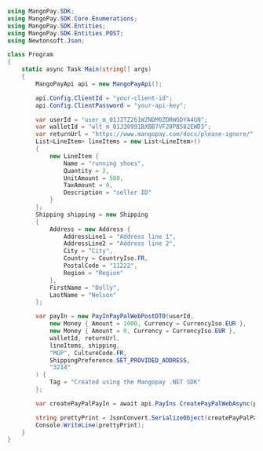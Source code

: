 ```csharp .NET 
using MangoPay.SDK;
using MangoPay.SDK.Core.Enumerations;
using MangoPay.SDK.Entities;
using MangoPay.SDK.Entities.POST;
using Newtonsoft.Json;

class Program
{
    static async Task Main(string[] args)
    {
        MangoPayApi api = new MangoPayApi();

        api.Config.ClientId = "your-client-id";
        api.Config.ClientPassword = "your-api-key";

        var userId = "user_m_01J2TZ261WZNDM0ZDRWGDYA4GN";
        var walletId = "wlt_m_01J30991BXBB7VF28PBS82EWD3";
        var returnUrl = "https://www.mangopay.com/docs/please-ignore/";
        List<LineItem> lineItems = new List<LineItem>() 
        {
            new LineItem {
                Name = "running shoes",
                Quantity = 2,
                UnitAmount = 500,
                TaxAmount = 0,
                Description = "seller ID"
            }
        };
        Shipping shipping = new Shipping
        {
            Address = new Address {
                AddressLine1 = "Address line 1",
                AddressLine2 = "Address line 2",
                City = "City",
                Country = CountryIso.FR,
                PostalCode = "11222",
                Region = "Region"
            },
            FirstName = "Dolly",
            LastName = "Nelson"
        };

        var payIn = new PayInPayPalWebPostDTO(userId, 
            new Money { Amount = 1000, Currency = CurrencyIso.EUR }, 
            new Money { Amount = 0, Currency = CurrencyIso.EUR }, 
            walletId, returnUrl,
            lineItems, shipping,
            "MGP", CultureCode.FR,
            ShippingPreference.SET_PROVIDED_ADDRESS,
            "3214"
        ) {
            Tag = "Created using the Mangopay .NET SDK"
        };

        var createPayPalPayIn = await api.PayIns.CreatePayPalWebAsync(payIn);

        string prettyPrint = JsonConvert.SerializeObject(createPayPalPayIn, Formatting.Indented);
        Console.WriteLine(prettyPrint);
    }
}
```